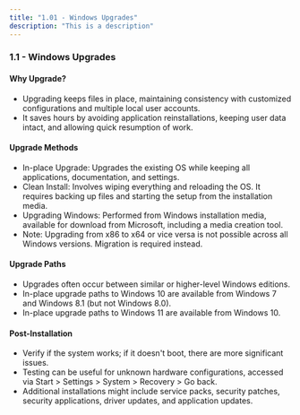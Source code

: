 ```yaml
---
title: "1.01 - Windows Upgrades"
description: "This is a description"
---
```


### 1.1 - Windows Upgrades

#### Why Upgrade?

- Upgrading keeps files in place, maintaining consistency with customized configurations and multiple local user accounts.
- It saves hours by avoiding application reinstallations, keeping user data intact, and allowing quick resumption of work.

#### Upgrade Methods

- In-place Upgrade: Upgrades the existing OS while keeping all applications, documentation, and settings.
- Clean Install: Involves wiping everything and reloading the OS. It requires backing up files and starting the setup from the installation media.
- Upgrading Windows: Performed from Windows installation media, available for download from Microsoft, including a media creation tool.
- Note: Upgrading from x86 to x64 or vice versa is not possible across all Windows versions. Migration is required instead.

#### Upgrade Paths

- Upgrades often occur between similar or higher-level Windows editions.
- In-place upgrade paths to Windows 10 are available from Windows 7 and Windows 8.1 (but not Windows 8.0).
- In-place upgrade paths to Windows 11 are available from Windows 10.

#### Post-Installation

- Verify if the system works; if it doesn't boot, there are more significant issues.
- Testing can be useful for unknown hardware configurations, accessed via Start > Settings > System > Recovery > Go back.
- Additional installations might include service packs, security patches, security applications, driver updates, and application updates.
